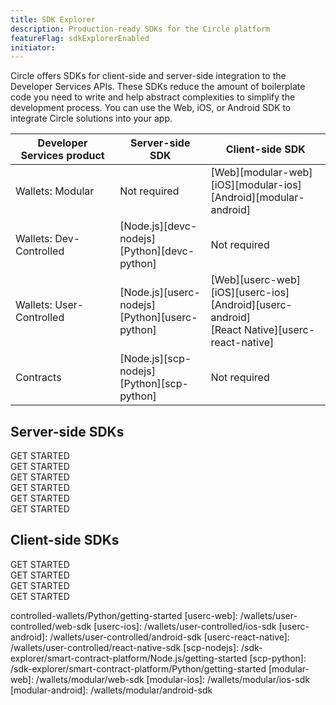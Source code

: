 ---
title: SDK Explorer
description: Production-ready SDKs for the Circle platform
featureFlag: sdkExplorerEnabled
initiator:
---

Circle offers SDKs for client-side and server-side integration to the Developer
Services APIs. These SDKs reduce the amount of boilerplate code you need to
write and help abstract complexities to simplify the development process. You
can use the Web, iOS, or Android SDK to integrate Circle solutions into your
app.

| Developer Services product | Server-side SDK                                     | Client-side SDK                                                                                              |
| -------------------------- | --------------------------------------------------- | ------------------------------------------------------------------------------------------------------------ |
| Wallets: Modular           | Not required                                        | [Web][modular-web]<br />[iOS][modular-ios]<br />[Android][modular-android]                                   |
| Wallets: Dev-Controlled    | [Node.js][devc-nodejs]<br />[Python][devc-python]   | Not required                                                                                                 |
| Wallets: User-Controlled   | [Node.js][userc-nodejs]<br />[Python][userc-python] | [Web][userc-web]<br />[iOS][userc-ios]<br />[Android][userc-android]<br />[React Native][userc-react-native] |
| Contracts                  | [Node.js][scp-nodejs]<br />[Python][scp-python]     | Not required                                                                                                 |

## Server-side SDKs

<div className="grid grid-cols-1 md:grid-cols-2 lg:grid-cols-2 gap-4 xl:gap-8 pt-4">

<Card href="/sdk-explorer/developer-controlled-wallets/Node.js/getting-started" title="Developer-controlled wallets Node.js SDK">
  <div className="inline-flex items-center space-x-2 rounded-sm py-2 pr-1 text-blue-400 font-circular-bold hover:bg-blue-50">
    <div>GET STARTED</div>
    <Icon icon="arrow-right" />
  </div>
</Card>

<Card href="/sdk-explorer/developer-controlled-wallets/Python/getting-started" title="Developer-controlled wallets Python SDK">
<div className="inline-flex items-center space-x-2 rounded-sm py-2 pr-1 text-blue-400 font-circular-bold hover:bg-blue-50">
  <div>GET STARTED</div>
  <Icon icon="arrow-right" />
</div>
</Card>

<Card href="/sdk-explorer/user-controlled-wallets/Node.js/getting-started" title="User-controlled wallets Node.js SDK">
  <div className="inline-flex items-center space-x-2 rounded-sm py-2 pr-1 text-blue-400 font-circular-bold hover:bg-blue-50">
    <div>GET STARTED</div>
    <Icon icon="arrow-right" />
  </div>
</Card>

<Card href="/sdk-explorer/user-controlled-wallets/Python/getting-started" title="User-controlled wallets Python SDK">
<div className="inline-flex items-center space-x-2 rounded-sm py-2 pr-1 text-blue-400 font-circular-bold hover:bg-blue-50">
  <div>GET STARTED</div>
  <Icon icon="arrow-right" />
</div>
</Card>

<Card href="/sdk-explorer/smart-contract-platform/Node.js/getting-started" title="Contracts Node.js SDK">
  <div className="inline-flex items-center space-x-2 rounded-sm py-2 pr-1 text-blue-400 font-circular-bold hover:bg-blue-50">
    <div>GET STARTED</div>
    <Icon icon="arrow-right" />
  </div>
</Card>

<Card href="/sdk-explorer/smart-contract-platform/Python/getting-started" title="Contracts Python SDK">
<div className="inline-flex items-center space-x-2 rounded-sm py-2 pr-1 text-blue-400 font-circular-bold hover:bg-blue-50">
  <div>GET STARTED</div>
  <Icon icon="arrow-right" />
</div>
</Card>

</div>

## Client-side SDKs

<div className="grid grid-cols-1 md:grid-cols-2 lg:grid-cols-2 gap-4 xl:gap-8 pt-4">

<Card href="/wallets/modular/web-sdk" title="Modular Wallet Web SDK">
  <div className="inline-flex items-center space-x-2 rounded-sm py-2 pr-1 text-blue-400 font-circular-bold hover:bg-blue-50">
    <div>GET STARTED</div>
    <Icon icon="arrow-right" />
  </div>
</Card>

<Card href="/wallets/modular/ios-sdk" title="Modular Wallet iOS SDK">
  <div className="inline-flex items-center space-x-2 rounded-sm py-2 pr-1 text-blue-400 font-circular-bold hover:bg-blue-50">
    <div>GET STARTED</div>
    <Icon icon="arrow-right" />
  </div>
</Card>

<Card href="/wallets/modular/android-sdk" title="Modular Wallet Android SDK">
  <div className="inline-flex items-center space-x-2 rounded-sm py-2 pr-1 text-blue-400 font-circular-bold hover:bg-blue-50">
    <div>GET STARTED</div>
    <Icon icon="arrow-right" />
  </div>
</Card>

<Card href="/wallets/user-controlled/sdks" title="User-Controlled Wallets SDKs">
  <div className="inline-flex items-center space-x-2 rounded-sm py-2 pr-1 text-blue-400 font-circular-bold hover:bg-blue-50">
    <div>GET STARTED</div>
    <Icon icon="arrow-right" />
  </div>
</Card>
</div>

controlled-wallets/Python/getting-started
[userc-web]: /wallets/user-controlled/web-sdk
[userc-ios]: /wallets/user-controlled/ios-sdk
[userc-android]: /wallets/user-controlled/android-sdk
[userc-react-native]: /wallets/user-controlled/react-native-sdk
[scp-nodejs]: /sdk-explorer/smart-contract-platform/Node.js/getting-started
[scp-python]: /sdk-explorer/smart-contract-platform/Python/getting-started
[modular-web]: /wallets/modular/web-sdk
[modular-ios]: /wallets/modular/ios-sdk
[modular-android]: /wallets/modular/android-sdk
